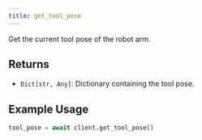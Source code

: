 ```yaml
---
title: get_tool_pose
---
```


Get the current tool pose of the robot arm.

## Returns

- `Dict[str, Any]`: Dictionary containing the tool pose.

## Example Usage

```python
tool_pose = await client.get_tool_pose()
``` 